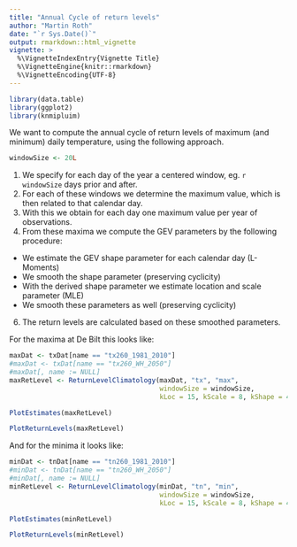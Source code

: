 ```yaml
---
title: "Annual Cycle of return levels"
author: "Martin Roth"
date: "`r Sys.Date()`"
output: rmarkdown::html_vignette
vignette: >
  %\VignetteIndexEntry{Vignette Title}
  %\VignetteEngine{knitr::rmarkdown}
  %\VignetteEncoding{UTF-8}
---
```


```r
library(data.table)
library(ggplot2)
library(knmipluim)
```

We want to compute the annual cycle of return levels of maximum (and minimum) daily temperature, using the following approach.

```r
windowSize <- 20L
```

1. We specify for each day of the year a centered window, eg. `r windowSize` days prior and after.
2. For each of these windows we determine the maximum value, which is then related to that calendar day.
3. With this we obtain for each day one maximum value per year of observations.
4. From these maxima we compute the GEV parameters by the following procedure:
  + We estimate the GEV shape parameter for each calendar day (L-Moments)
  + We smooth the shape parameter (preserving cyclicity)
  + With the derived shape parameter we estimate location and scale parameter (MLE)
  + We smooth these parameters as well (preserving cyclicity)
6. The return levels are calculated based on these smoothed parameters.

For the maxima at De Bilt this looks like:
```r
maxDat <- txDat[name == "tx260_1981_2010"]
#maxDat <- txDat[name == "tx260_WH_2050"]
#maxDat[, name := NULL]
maxRetLevel <- ReturnLevelClimatology(maxDat, "tx", "max",
                                      windowSize = windowSize,
                                      kLoc = 15, kScale = 8, kShape = 4)
```


```r
PlotEstimates(maxRetLevel)
```

```r
PlotReturnLevels(maxRetLevel)
```

And for the minima it looks like:
```r
minDat <- tnDat[name == "tn260_1981_2010"]
#minDat <- tnDat[name == "tn260_WH_2050"]
#minDat[, name := NULL]
minRetLevel <- ReturnLevelClimatology(minDat, "tn", "min",
                                      windowSize = windowSize,
                                      kLoc = 15, kScale = 8, kShape = 4)
```

```r
PlotEstimates(minRetLevel)
```

```r
PlotReturnLevels(minRetLevel)
```

